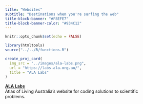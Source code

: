 ```yaml
---
title: "Websites"
subtitle: "Destinations when you're surfing the web"
title-block-banner: "#F8EFE7"
title-block-banner-color: "#934C12"
---
```


```r
knitr::opts_chunk$set(echo = FALSE)
```

```r
library(htmltools)
source("../../R/functions.R")
```


::: {.column-body-outset}

::: {layout-ncol="2"}
::: {.centre-it style="margin-top:auto; margin-bottom:auto;"}
```r
create_proj_card(
  img_src = "../images/ala-labs.png",
  url = "https://labs.ala.org.au/",
  title = "ALA Labs"
)
```
:::

[**ALA Labs**](https://labs.ala.org.au/) \
Atlas of Living Australia's website for coding solutions to scientific problems.
:::

:::

